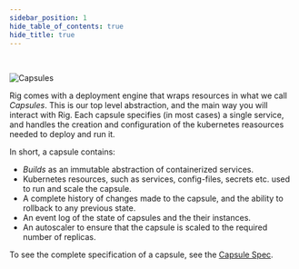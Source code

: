 ```yaml
---
sidebar_position: 1
hide_table_of_contents: true
hide_title: true
---
```


<br />

![Capsules](/img/banners/capsules-banner.png "Capsules")

Rig comes with a deployment engine that wraps resources in what we call _Capsules_. This is our top level abstraction, and the main way you will interact with Rig. 
Each capsule specifies (in most cases) a single service, and handles the creation and configuration of the kubernetes reasources needed to deploy and run it.

In short, a capsule contains:
- _Builds_ as an immutable abstraction of containerized services.
- Kubernetes resources, such as services, config-files, secrets etc. used to run and scale the capsule.
- A complete history of changes made to the capsule, and the ability to rollback to any previous state.
- An event log of the state of capsules and the their instances.
- An autoscaler to ensure that the capsule is scaled to the required number of replicas.

To see the complete specification of a capsule, see the [Capsule Spec](/operator-manual/crd-operator). 